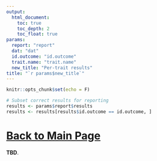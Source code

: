 ```yaml
---
output:
  html_document:
    toc: true
    toc_depth: 2
    toc_float: true
params:
  report: "report"
  dat: "dat"
  id.outcome: "id.outcome"
  trait.name: "trait.name"
  new_title: "Per-trait results"
title: "`r params$new_title`"
---
```


```r
knitr::opts_chunk$set(echo = F)

# Subset correct results for reporting
results <- params$report$results
results <- results[results$id.outcome == id.outcome, ]
```

<style type="text/css">
.main-container {
  max-width: 1800px;
  margin-left: auto;
  margin-right: auto;
}
</style>

# [Back to Main Page](./../report.html)

**TBD**.
